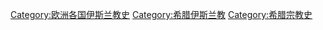 [[Category:欧洲各国伊斯兰教史|Category:欧洲各国伊斯兰教史]]
[[Category:希腊伊斯兰教|Category:希腊伊斯兰教]]
[[Category:希腊宗教史|Category:希腊宗教史]]